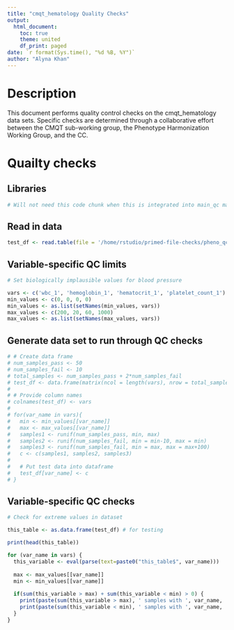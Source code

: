 ```yaml
---
title: "cmqt_hematology Quality Checks"
output:
  html_document:
    toc: true
    theme: united
    df_print: paged
date: `r format(Sys.time(), "%d %B, %Y")`
author: "Alyna Khan"
---
```


# Description
This document performs quality control checks on the cmqt_hematology data sets. Specific checks are determined through a collaborative effort between the CMQT sub-working group, the Phenotype Harmonization Working Group, and the CC. 

# Quailty checks
## Libraries
```r
# Will not need this code chunk when this is integrated into main_qc markdown doc
```

## Read in data
```r
test_df <- read.table(file = '/home/rstudio/primed-file-checks/pheno_qc/test_data/cmqt_hematology.tsv', sep = '\t', header = TRUE)
```

## Variable-specific QC limits
```r
# Set biologically implausible values for blood pressure

vars <- c('wbc_1', 'hemoglobin_1', 'hematocrit_1', 'platelet_count_1')
min_values <- c(0, 0, 0, 0) 
min_values <- as.list(setNames(min_values, vars))
max_values <- c(200, 20, 60, 1000)
max_values <- as.list(setNames(max_values, vars))
```

## Generate data set to run through QC checks 
```r
# # Create data frame 
# num_samples_pass <- 50 
# num_samples_fail <- 10
# total_samples <- num_samples_pass + 2*num_samples_fail
# test_df <- data.frame(matrix(ncol = length(vars), nrow = total_samples))
# 
# # Provide column names
# colnames(test_df) <- vars
# 
# for(var_name in vars){
#   min <- min_values[[var_name]]
#   max <- max_values[[var_name]]
#   samples1 <- runif(num_samples_pass, min, max)
#   samples2 <- runif(num_samples_fail, min = min-10, max = min)
#   samples3 <- runif(num_samples_fail, min = max, max = max+100)
#   c <- c(samples1, samples2, samples3)
#   
#   # Put test data into dataframe
#   test_df[var_name] <- c
# }
```

## Variable-specific QC checks
```r
# Check for extreme values in dataset

this_table <- as.data.frame(test_df) # for testing

print(head(this_table))

for (var_name in vars) {
  this_variable <- eval(parse(text=paste0("this_table$", var_name)))
  
  max <- max_values[[var_name]]
  min <- min_values[[var_name]]
  
  if(sum(this_variable > max) + sum(this_variable < min) > 0) {
    print(paste(sum(this_variable > max), ' samples with ', var_name, '>', max))
    print(paste(sum(this_variable < min), ' samples with ', var_name, '<', min))
  }
}
```
